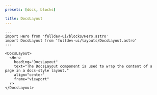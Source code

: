 ```yaml
---
presets: [docs, blocks]

title: DocsLayout
---
```


```astro live
---
import Hero from 'fulldev-ui/blocks/Hero.astro'
import DocsLayout from 'fulldev-ui/layouts/DocsLayout.astro'
---

<DocsLayout>
  <Hero
    heading="DocsLayout"
    text="The DocsLayout component is used to wrap the content of a page in a docs-style layout."
    align="center"
    frame="viewport"
  />
</DocsLayout>
```
